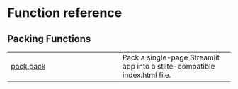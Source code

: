 # Function reference {.doc .doc-index}

## Packing Functions



| | |
| --- | --- |
| [pack.pack](pack.pack.qmd#stlitepack.pack.pack) | Pack a single-page Streamlit app into a stlite-compatible index.html file. |
